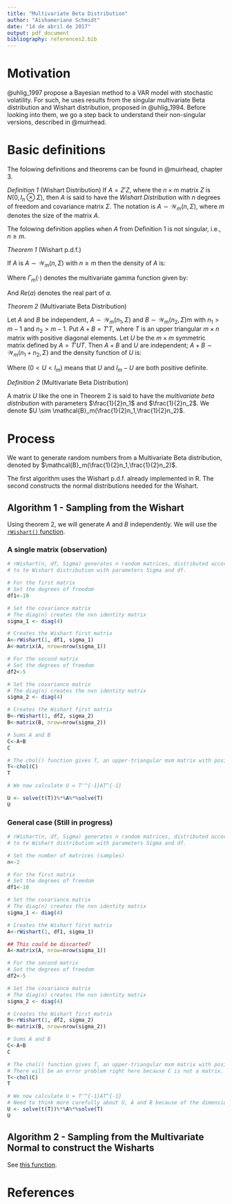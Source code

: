 ```yaml
---
title: "Multivariate Beta Distribution"
author: "Aishameriane Schmidt"
date: "14 de abril de 2017"
output: pdf_document
bibliography: references2.bib
---
```


# Motivation

@uhlig_1997 propose a Bayesian method to a VAR model with stochastic volatility. For such, he uses results from the singular multivariate Beta distribution and Wishart distribution, proposed in @uhlig_1994. Before looking into them, we go a step back to understand their non-singular versions, described in @muirhead.

# Basic definitions

The folowing definitions and theorems can be found in @muirhead, chapter 3.

*Definition 1* (Wishart Distribution)
If $A=Z'Z$, where the $n \times m$ matrix $Z$ is $N(0, I_n\otimes\Sigma)$, 
then $A$ is said to have the *Wishart Distribution* 
with $n$ degrees of freedom and covariance matrix $\Sigma$. 
The notation is $A \sim \mathcal{W}_m(n,\Sigma)$, where $m$ 
denotes the size of the matrix $A$.

The folowing definition applies when $A$ from Definition 1 is not singular, i.e., $n \geq m$.

*Theorem 1* (Wishart p.d.f.)

If $A$ is $A \sim \mathcal{W}_m(n,\Sigma)$ with $n \geq m$ then the density of $A$ is:

\begin{equation}
\frac{1}{2^{\frac{mn}{2}} \Gamma_m(\frac{1}{2}n)\left(det \Sigma \right)^{\frac{n}{2}}} \exp tr\left(-\frac{1}{2}\Sigma^{-1}A \right)\left(det A \right)^{\frac{n-m-1}{2}}, \quad A>0 
\end{equation}

Where $\Gamma_m(\cdot)$ denotes the multivariate gamma function given by:

\begin{equation}
\Gamma_m(a) = \pi^{\frac{m(m-1)}{4}} \prod\limits_{i=1}^m \Gamma \left[a-\frac{1}{2}(i-1) \right], \quad \left[Re(a) > \frac{1}{2}(m-1) \right]
\end{equation}

And $Re(a)$ denotes the real part of $a$.

*Theorem 2* (Multivariate Beta Distribution)

Let $A$ and $B$ be independent, $A \sim \mathcal{W}_m(n_1,\Sigma)$ and $B \sim \mathcal{W}_m(n_2,\Sigma)$m with $n_1 > m-1$ and $n_2 > m-1$. Put $A+B = T'T$, where $T$ is an upper triangular $m \times n$ matrix with positive diagonal elements. Let $U$ be the $m \times m$ symmetric matrix defined by $A = T'UT$. Then $A+B$ and $U$ are independent; $A+B \sim \mathcal{W}_m(n_1 + n_2,\Sigma)$ and the density function of $U$ is:

\begin{equation}
\frac{\Gamma_m \left[\frac{1}{2}(n_1 + n_2) \right]}{\Gamma_m \left(\frac{1}{2}n_1\right)\Gamma_m \left(\frac{1}{2}n_2\right)} (det U)^{\frac{n_1 - m -1}{2}}det(I_m- U)^{\frac{n_2 - m -1}{2}} \quad (0 < U < I_m)
\end{equation}

Where $(0 < U < I_m)$ means that $U$ and $I_m - U$ are both positive definite.

*Definition 2* (Multivariate Beta Distribution)

A matrix $U$ like the one in Theorem 2 is said to have the *multivariate beta distribution* with parameters $\frac{1}{2}n_1$ and $\frac{1}{2}n_2$. We denote $U \sim \mathcal{B}_m(\frac{1}{2}n_1,\frac{1}{2}n_2)$.

# Process

We want to generate random numbers from a Multivariate Beta distribution, denoted by $\mathcal{B}_m(\frac{1}{2}n_1,\frac{1}{2}n_2)$.

The first algorithm uses the Wishart p.d.f. already implemented in R. The second constructs the normal distributions needed for the Wishart.

## Algorithm 1 - Sampling from the Wishart

Using theorem 2, we will generate $A$ and $B$ independently. We will use the [`rWishart()` function](https://stat.ethz.ch/R-manual/R-devel/library/stats/html/rWishart.html).

### A single matrix (observation)

```r
# rWishart(n, df, Sigma) generates n random matrices, distributed according
# to te Wishart distribution with parameters Sigma and df.

# For the first matrix
# Set the degrees of freedom
df1<-10

# Set the covariance matrix
# The diag(n) creates the nxn identity matrix
sigma_1 <- diag(4)

# Creates the Wishart first matrix
A<-rWishart(1, df1, sigma_1)
A<-matrix(A, nrow=nrow(sigma_1))

# For the second matrix
# Set the degrees of freedom
df2<-5

# Set the covariance matrix
# The diag(n) creates the nxn identity matrix
sigma_2 <- diag(4)

# Creates the Wishart first matrix
B<-rWishart(1, df2, sigma_2)
B<-matrix(B, nrow=nrow(sigma_2))

# Sums A and B
C<-A+B
C

# The chol() function gives T, an upper-triangular mxm matrix with positive diagonal elements
T<-chol(C)
T

# We now calculate U = T'^{-1}AT^{-1}

U <- solve(t(T))%*%A%*%solve(T)
U

```

### General case (Still in progress)

```r
# rWishart(n, df, Sigma) generates n random matrices, distributed according
# to te Wishart distribution with parameters Sigma and df.

# Set the number of matrices (samples)
n<-2

# For the first matrix
# Set the degrees of freedom
df1<-10

# Set the covariance matrix
# The diag(n) creates the nxn identity matrix
sigma_1 <- diag(4)

# Creates the Wishart first matrix
A<-rWishart(1, df1, sigma_1)

## This could be discarted?
A<-matrix(A, nrow=nrow(sigma_1))

# For the second matrix
# Set the degrees of freedom
df2<-5

# Set the covariance matrix
# The diag(n) creates the nxn identity matrix
sigma_2 <- diag(4)

# Creates the Wishart first matrix
B<-rWishart(1, df2, sigma_2)
B<-matrix(B, nrow=nrow(sigma_2))

# Sums A and B
C<-A+B
C

# The chol() function gives T, an upper-triangular mxm matrix with positive diagonal elements
# There will be an error problem right here because C is not a matrix. Maybe iterate only here?
T<-chol(C)
T

# We now calculate U = T'^{-1}AT^{-1}
# Need to think more carefully about U, A and B because of the dimensions
U <- solve(t(T))%*%A%*%solve(T)
U

```

## Algorithm 2 - Sampling from the Multivariate Normal to construct the Wisharts

See [this function](https://stat.ethz.ch/R-manual/R-devel/library/MASS/html/mvrnorm.html).

# References
